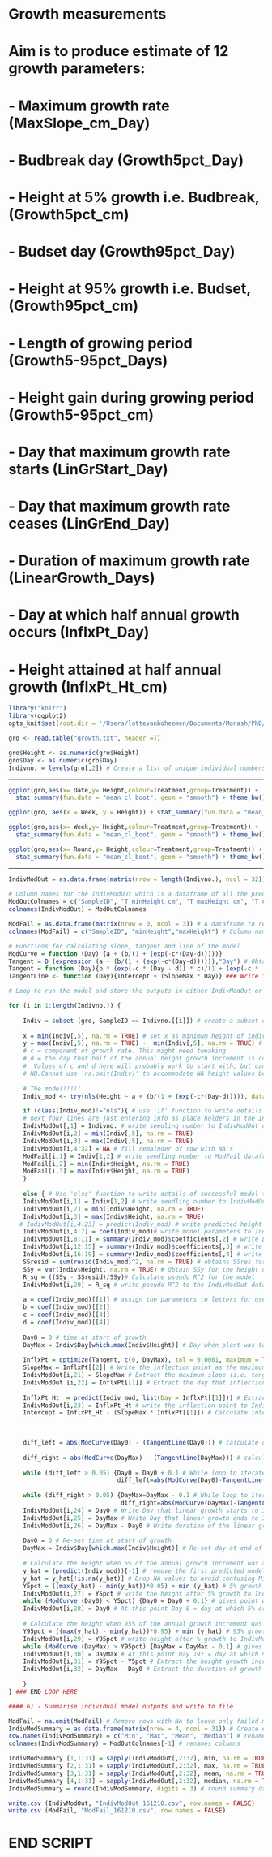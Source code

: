 Growth measurements
===

# Aim is to produce estimate of 12 growth parameters:
#   - Maximum growth rate                       (MaxSlope_cm_Day)
#   - Budbreak day                              (Growth5pct_Day)
#   - Height at 5% growth i.e. Budbreak,        (Growth5pct_cm)
#   - Budset day                                (Growth95pct_Day)
#   - Height at 95% growth i.e. Budset,         (Growth95pct_cm)
#   - Length of growing period                  (Growth5-95pct_Days)
#   - Height gain during growing period         (Growth5-95pct_cm)
#   - Day that maximum growth rate starts       (LinGrStart_Day)
#   - Day that maximum growth rate ceases       (LinGrEnd_Day)
#   - Duration of maximum growth rate           (LinearGrowth_Days)
#   - Day at which half annual growth occurs    (InflxPt_Day)
#   - Height attained at half annual growth     (InflxPt_Ht_cm)


```r
library("knitr")
library(ggplot2)
opts_knit$set(root.dir = '/Users/lottevanboheemen/Documents/Monash/PhD/Analyses/Data')
```

```r
gro <- read.table("growth.txt", header =T)

gro$Height <- as.numeric(gro$Height)
gro$Day <- as.numeric(gro$Day)
Indivno. = levels(gro[,2]) # Create a list of unique individual numbers
```

---

```r
ggplot(gro,aes(x= Date,y= Height,colour=Treatment,group=Treatment)) +
  stat_summary(fun.data = "mean_cl_boot", geom = "smooth") + theme_bw() # per treatment (C = Control, D = Drought), averaged per day

ggplot(gro, aes(x = Week, y = Height)) + stat_summary(fun.data = "mean_cl_boot", geom = "smooth") + theme_bw() # Averaged per week

ggplot(gro,aes(x= Week,y= Height,colour=Treatment,group=Treatment)) +
  stat_summary(fun.data = "mean_cl_boot", geom = "smooth") + theme_bw() # per treatment (C = Control, D = Drought), averaged per week

ggplot(gro,aes(x= Round,y= Height,colour=Treatment,group=Treatment)) +
  stat_summary(fun.data = "mean_cl_boot", geom = "smooth") + theme_bw() # per treatment (C = Control, D = Drought), averaged per measurement round. Round 10 is the final measurement for each plant
```

---

```r
IndivModOut = as.data.frame(matrix(nrow = length(Indivno.), ncol = 32)) # Create a dataframes for the model outputs
                 
# Column names for the IndivModOut which is a dataframe of all the predicted values and outputs extracted from the model
ModOutColnames = c("SampleID", "T_minHeight_cm", "T_maxHeight_cm", "T_coef_a", "T_coef_b", "T_coef_c", "T_coef_d", "StdErr_a", "StdErr_b", "StdErr_c", "StdErr_d", "t-value_a", "t-value_b", "t-value_c", "t-value_d", "p-value_a", "p-value_b", "p-value_c", "p-value_d", "T_pseudo_Rsq", "T_MaxSlope_cm_Day", "T_InflxPt_Day", "T_InflxPt_Ht_cm", "T_LinGrStart_Day", "T_LinGrEnd_Day", "T_LinearGrowth_Days", "T_Growth5pct_cm",  "T_Growth5pct_Day", "T_Growth95pct_cm", "T_Growth95pct_Day", 'T_Growth5-95pct_cm', 'T_Growth5-95pct_Days')
colnames(IndivModOut) = ModOutColnames

ModFail = as.data.frame(matrix(nrow = 0, ncol = 3)) # A dataframe to record the models that fail
colnames(ModFail) = c("SampleID", "minHeight","maxHeight") # Column names for ModFail

# Functions for calculating slope, tangent and line of the model
ModCurve = function (Day) {a + (b/(1 + (exp(-c*(Day-d)))))}
Tangent = D (expression (a + (b/(1 + (exp(-c*(Day-d)))))),"Day") # Obtain the 1st derivative of the model (Tangent)
Tangent = function (Day){b * (exp(-c * (Day - d)) * c)/(1 + (exp(-c * (Day - d))))^2} # Function using the 1st derivative to give curve tangent
TangentLine <- function (Day){Intercept + (SlopeMax * Day)} ### Write function to calculate the Tangent value on any given day

# Loop to run the model and store the outputs in either IndivModOut or ModFail dataframes

for (i in 1:length(Indivno.)) {
  
    Indiv = subset (gro, SampleID == Indivno.[[i]]) # create a subset of data and write as a dataframe
    
    x = min(Indiv[,5], na.rm = TRUE) # set x as minimum height of individual [i]
    y = max(Indiv[,5], na.rm = TRUE) -  min(Indiv[,5], na.rm = TRUE) # set y as the annual height increment if individual [i]
    # c = component of growth rate. This might need tweaking
    # d = the day that half of the annual height growth increment is completed
    #  Values of c and d here will probably work to start with, but can then be calculated from IndivModOut and used as new starting parameters
    # NB.Cannot use 'na.omit(Indiv)' to accommodate NA height values because it confuses all the indexing below. - Use 'na.rm = TRUE' al ot instead
    
    # The model!!!!!
    Indiv_mod <- try(nls(Height ~ a + (b/(1 + (exp(-c*(Day-d))))), data = Indiv, start = list(a = x, b = y, c = 0.05, d = 100), nls.control (maxiter = 1000, tol = 1e-05),na.action = na.exclude)) # The 'try' wrapper allows loop to continue if the model fails

    if (class(Indiv_mod)!="nls"){ # use 'if' function to write details of failed model to ModFail dataframe
    # next four lines are just entering info as place holders in the IndivModOut dataframe
    IndivModOut[,1] = Indivno. # write seedling number to IndivModOut dataframe
    IndivModOut[i,2] = min(Indiv[,5], na.rm = TRUE)
    IndivModOut[i,3] = max(Indiv[,5], na.rm = TRUE)
    IndivModOut[i,4:32] = NA # fill remainder of row with NA's
    ModFail[i,1] = Indiv[1,2] # write seedling number to ModFail dataframe
    ModFail[i,2] = min(Indiv$Height, na.rm = TRUE)
    ModFail[i,3] = max(Indiv$Height, na.rm = TRUE)
    }
    
    else { # Use 'else' function to write details of successful model to IndivModOut dataframe
    IndivModOut[i,1] = Indiv[1,2] # write seedling number to IndivModOut dataframe
    IndivModOut[i,2] = min(Indiv$Height, na.rm = TRUE)
    IndivModOut[i,3] = max(Indiv$Height, na.rm = TRUE)
   # IndivModOut[i,4:23] = predict(Indiv_mod) # write predicted height values to IndivModOut
    IndivModOut[i,4:7] = coef(Indiv_mod)# write model parameters to IndivModOut
    IndivModOut[i,8:11] = summary(Indiv_mod)$coefficients[,2] # write parameters standard errors to IndivModOut
    IndivModOut[i,12:15] = summary(Indiv_mod)$coefficients[,3] # write parameters t-values to IndivModOut
    IndivModOut[i,16:19] = summary(Indiv_mod)$coefficients[,4] # write parameters p-values to IndivModOut
    SSresid = sum(resid(Indiv_mod)^2, na.rm = TRUE) # obtains SSres for the model
    SSy = var(Indiv$Height, na.rm = TRUE) # Obtain SSy for the height data
    R_sq = ((SSy - SSresid)/SSy)# Calculate pseudo R^2 for the model
    IndivModOut[i,20] = R_sq # write pseudo R^2 to the IndivModOut dataframe
    
    a = coef(Indiv_mod)[[1]] # assign the parameters to letters for use in functions
    b = coef(Indiv_mod)[[2]]
    c = coef(Indiv_mod)[[3]]
    d = coef(Indiv_mod)[[4]]
  
    Day0 = 0 # time at start of growth
    DayMax = Indiv$Day[which.max(Indiv$Height)] # Day when plant was tallest
          
    InflxPt = optimize(Tangent, c(0, DayMax), tol = 0.0001, maximum = TRUE) # use the optimise function to estimate the curves' inflection point
    SlopeMax = InflxPt[[2]] # Write the inflection point as the maximum slope of the curve for use below
    IndivModOut[i,21] = SlopeMax # Extract the maximum slope (i.e. tangent) of the curve
    IndivModOut [i,22] = InflxPt[[1]] # Extract the day that inflection point occurs
    
    InflxPt_Ht  = predict(Indiv_mod, list(Day = InflxPt[[1]])) # Extract the height of the seedling at the inflection point 
    IndivModOut[i,23] = InflxPt_Ht # write the inflection point to IndivModOut
    Intercept = InflxPt_Ht - (SlopeMax * InflxPt[[1]]) # Calculate intercept of the max slope
    

    
    diff_left = abs(ModCurve(Day0) - (TangentLine(Day0))) # calculate difference between start of curve and tangent line
    
    diff_right = abs(ModCurve(DayMax) - (TangentLine(DayMax))) # calculate the difference between end of curve and tangent line
    
    while (diff_left > 0.05) {Day0 = Day0 + 0.1 # While loop to iterate until diff_left is > 0.05 i.e. 0.5mm finding lower limit of linear growth
                              diff_left=abs(ModCurve(Day0)-TangentLine(Day0))}
    
    while (diff_right > 0.05) {DayMax=DayMax - 0.1 # While loop to iterate until diff_left is > 0.05 i.e. 0.5mm finding upper limit of linear growth
                               diff_right=abs(ModCurve(DayMax)-TangentLine(DayMax))}
    IndivModOut[i,24] = Day0 # Write Day that linear growth starts to IndivModOut
    IndivModOut[i,25] = DayMax # Write Day that linear growth ends to IndivModOut
    IndivModOut[i,26] = DayMax - Day0 # Write duration of the linear growth period to IndivModOut
    
    Day0 = 0 # Re-set time at start of growth
    DayMax = Indiv$Day[which.max(Indiv$Height)] # Re-set day at end of growth
    
    # Calculate the height when 5% of the annual growth increment was achieved, and the day
    y_hat = (predict(Indiv_mod))[-1] # remove the first predicted model values so that min y_hat is at day 76 to speed up loop
    y_hat = y_hat[!is.na(y_hat)] # Drop NA values to avoid confusing Min and Max calculation below
    Y5pct = ((max(y_hat) - min(y_hat))*0.05) + min (y_hat) # 5% growth calculated from actual Height
    IndivModOut[i,27] = Y5pct # write the height after 5% growth to IndivModOut
    while (ModCurve (Day0) < Y5pct) {Day0 = Day0 + 0.1} # gives point where 5% of growth is completed
    IndivModOut[i,28] = Day0 # At this point Day 0 = day at which 5% or growth has occurred. Write to IndivModOut
    
    # Calculate the height when 95% of the annual growth increment was achieved, and the day
    Y95pct = ((max(y_hat) - min(y_hat))*0.95) + min (y_hat) # 95% growth calculated from actual Height_cm
    IndivModOut[i,29] = Y95pct # write height after % growth to IndivModOut
    while (ModCurve (DayMax) > Y95pct) {DayMax = DayMax - 0.1} # gives point where 95% of growth is completed
    IndivModOut[i,30] = DayMax # At this point Day 197 = day at which 95% or growth has occurred. Write to IndivModOut
    IndivModOut[i,31] = Y95pct - Y5pct # Extract the height growth increment between 5 and 95% annual growth. Write to IndivModOut
    IndivModOut[i,32] = DayMax - Day0 # Extract the duration of growth period between 5 and 95% growth. Write to IndivModOut    
    
    }
} ### END LOOP HERE

#### 6) - Summarise individual model outputs and write to file

ModFail = na.omit(ModFail) # Remove rows with NA to leave only failed models
IndivModSummary = as.data.frame(matrix(nrow = 4, ncol = 31)) # Create empty dataframe to put summary stats in
row.names(IndivModSummary) = c("Min", "Max", "Mean", "Median") # rename rows
colnames(IndivModSummary) = ModOutColnames[-1] # renames columns

IndivModSummary [1,1:31] = sapply(IndivModOut[,2:32], min, na.rm = TRUE) # calculate mean of individual output values 
IndivModSummary [2,1:31] = sapply(IndivModOut[,2:32], max, na.rm = TRUE) # calculate min of individual output values
IndivModSummary [3,1:31] = sapply(IndivModOut[,2:32], mean, na.rm = TRUE) #calculate max of individual output values
IndivModSummary [4,1:31] = sapply(IndivModOut[,2:32], median, na.rm = TRUE) #calculate max of individual output values
IndivModSummary = round(IndivModSummary, digits = 3) # round summary dataframe to 4 digits

write.csv (IndivModOut, "IndivModOut_161210.csv", row.names = FALSE)
write.csv (ModFail, "ModFail_161210.csv", row.names = FALSE)
```

**END SCRIPT**
===